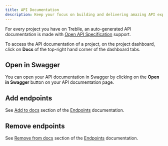 ```yaml
---
title: API Documentation
description: Keep your focus on building and delivering amazing API experiences, instead of manuall writing API docs with every new release.
---
```


For every project you have on Treblle, an auto-generated API documentation is made with <a href="https://swagger.io/specification/" target="_blank">Open API Specification</a> support.

To access the API documentation of a project, on the project dashboard, click on **Docs** of the top-right hand corner of the dashboard tabs.

## Open in Swagger

You can open your API documentation in Swagger by clicking on the **Open in Swagger** button on your API documentation page.

## Add endpoints

See [Add to docs](/treblle/endpoints#add-to-docs) section of the [Endpoints](/treblle/endpoints) documentation.

## Remove endpoints

See [Remove from docs](/treblle/endpoints#remove-from-docs) section of the [Endpoints](/treblle/endpoints) documentation.